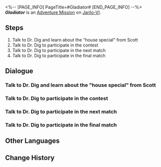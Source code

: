 <%-- [PAGE_INFO]
PageTitle=#Gladiator#
[END_PAGE_INFO] --%>
{{Stub|Dialogue.}}
{{Mission Infobox
|id            = 2010720
|title         = 
|image         = <!--Mission Gladiator.png-->
|type          = Adventure
|event_name    = 
|chapter       = 
|requirements  = 
* [[Adventure Mission]] ''[[Ring and Stage II]]'' completed
* Reach [[Trailblaze Level]] 21
|summary       = You have fought your way to the top and secured the championship for the Fight Club in Boulder Town.
|characters    = Dr. Dig; Trailblazer
|startLocation = [[Jarilo-VI]] - [[Boulder Town]]
|world         = Jarilo-VI
|area          = Boulder Town
|prev          = Ring and Stage II
|next          = 
|rewards       = Trailblaze EXP*250; Stellar Jade*40; Condensed Aether*3; Shield (Item)*100; Credit*12,000
}}
'''''Gladiator''''' is an [[Adventure Mission]] on [[Jarilo-VI]].

==Steps==
# Talk to Dr. Dig and learn about the "house special" from Scott
# Talk to Dr. Dig to participate in the contest
# Talk to Dr. Dig to participate in the next match
# Talk to Dr. Dig to participate in the final match

<!--
==Gameplay Notes==

--><!--
==Trial Character==

-->
==Dialogue==
{{Stub Dialogue}}
{{Dialogue Start}}
:{{tx}}
{{Dialogue End}}

===Talk to Dr. Dig and learn about the "house special" from Scott===
{{Mission Description|type=adventure|location=<!--to be added-->|update|After completing Scott's assignment, he says you'll get the "house special"... But what does that mean? Go find Dr. Dig for more details.}}
{{Dialogue Start}}
:{{tx}}
{{Dialogue End}}

===Talk to Dr. Dig to participate in the contest===
{{Mission Description|type=adventure|location=<!--to be added-->|update|It looks like you're the guest boxer at the Boulder Town Fight Club, where you can participate in all kinds of events anytime during this season.<br />If you want to hone your skills in the arena, you can go to Dr. Dig, who will arrange for you to participate in fighting matches.}}
{{Dialogue Start}}
:{{tx}}
{{Dialogue End}}

===Talk to Dr. Dig to participate in the next match===
{{Mission Description|type=adventure|location=<!--to be added-->|update|Your name is now well-known in the underworld. Everyone is talking about you, an "outsider" fighter.<br />If you want to hone your skills in the arena, you can go to Dr. Dig, who will arrange for you to participate in fighting matches.}}
{{Dialogue Start}}
:{{tx}}
{{Dialogue End}}

===Talk to Dr. Dig to participate in the final match===
{{Mission Description|type=adventure|location=<!--to be added-->|update|You're invincible! Now you're 2nd on the ranking list, only one step away from becoming the season champion.<br />But who is at the top? If you're curious, you can go to Dr. Dig, who will arrange for you to participate in the final match of the season.}}
{{Dialogue Start}}
:{{tx}}
{{Dialogue End}}

==Other Languages==
{{Other Languages
|en   = Gladiator
|zhs  = 角斗士
|zht  = 角鬥士
|ja   = グラディエーター
|ko   = 검투사
|es   = Gladiador
|fr   = Gladiator
|ru   = Гладиатор
|th   = นักรบผู้กล้า
|vi   = Đấu Sĩ
|de   = Gladiator
|id   = Gladiator
|pt   = Gladiador
}}

==Change History==
{{Change History|1.0}}
